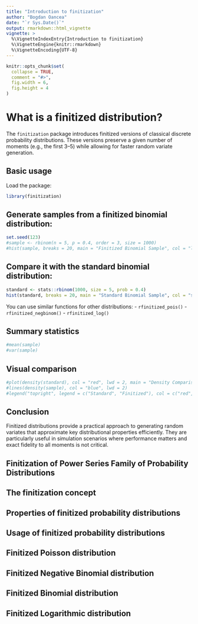 ```yaml
---
title: "Introduction to finitization"
author: "Bogdan Oancea"
date: "`r Sys.Date()`"
output: rmarkdown::html_vignette
vignette: >
  %\VignetteIndexEntry{Introduction to finitization}
  %\VignetteEngine{knitr::rmarkdown}
  %\VignetteEncoding{UTF-8}
---
```


```r
knitr::opts_chunk$set(
  collapse = TRUE,
  comment = "#>",
  fig.width = 6,
  fig.height = 4
)
```

# What is a finitized distribution?

The `finitization` package introduces finitized versions of classical discrete probability distributions.
These versions preserve a given number of moments (e.g., the first 3–5) while allowing for faster random variate generation.

## Basic usage

Load the package:

```r
library(finitization)
```

## Generate samples from a finitized binomial distribution:

```r
set.seed(123)
#sample <- rbinom(n = 5, p = 0.4, order = 3, size = 1000)
#hist(sample, breaks = 20, main = "Finitized Binomial Sample", col = "lightblue")
```

## Compare it with the standard binomial distribution:

```r
standard <- stats::rbinom(1000, size = 5, prob = 0.4)
hist(standard, breaks = 20, main = "Standard Binomial Sample", col = "salmon")
```

You can use similar functions for other distributions:
- `rfinitized_pois()`
- `rfinitized_negbinom()`
- `rfinitized_log()`

## Summary statistics

```r
#mean(sample)
#var(sample)
```

## Visual comparison

```r
#plot(density(standard), col = "red", lwd = 2, main = "Density Comparison")
#lines(density(sample), col = "blue", lwd = 2)
#legend("topright", legend = c("Standard", "Finitized"), col = c("red", "blue"), lwd = 2)
```

## Conclusion

Finitized distributions provide a practical approach to generating random variates that approximate key distributional properties efficiently. They are particularly useful in simulation scenarios where performance matters and exact fidelity to all moments is not critical.


## Finitization of Power Series Family of Probability Distributions

## The finitization concept

## Properties of finitized probability distributions

## Usage of finitized probability distributions

## Finitized Poisson distribution

## Finitized Negative Binomial distribution

## Finitized Binomial distribution

## Finitized Logarithmic distribution


